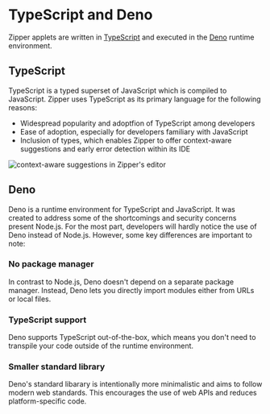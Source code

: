 # TypeScript and Deno

Zipper applets are written in [TypeScript](https://typescriptlang.org) and executed in the [Deno](https://deno.com) runtime environment.

## TypeScript

TypeScript is a typed superset of JavaScript which is compiled to JavaScript. Zipper uses TypeScript as its primary language for the following reasons:

* Widespread popularity and adoptfion of TypeScript among developers
* Ease of adoption, especially for developers familiary with JavaScript
* Inclusion of types, which enables Zipper to offer context-aware suggestions and early error detection within its IDE

![context-aware suggestions in Zipper's editor](public/images/intellisense.png)

## Deno

Deno is a runtime environment for TypeScript and JavaScript. It was created to address some of the shortcomings and security concerns present Node.js. For the most part, developers will hardly notice the use of Deno instead of Node.js. However, some key differences are important to note:

### No package manager

In contrast to Node.js, Deno doesn't depend on a separate package manager. Instead, Deno lets you directly import modules either from URLs or local files.

### TypeScript support

Deno supports TypeScript out-of-the-box, which means you don't need to transpile your code outside of the runtime environment.

### Smaller standard library

Deno's standard libarary is intentionally more minimalistic and aims to follow modern web standards. This encourages the use of web APIs and reduces platform-specific code.
